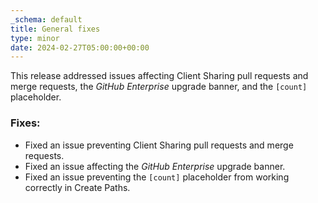 ```yaml
---
_schema: default
title: General fixes
type: minor
date: 2024-02-27T05:00:00+00:00
---
```

This release addressed issues affecting Client Sharing pull requests and merge requests, the *GitHub Enterprise* upgrade banner, and the `[count]` placeholder.

### Fixes:

* Fixed an issue preventing Client Sharing pull requests and merge requests.
* Fixed an issue affecting the *GitHub Enterprise* upgrade banner.
* Fixed an issue preventing the `[count]` placeholder from working correctly in Create Paths.